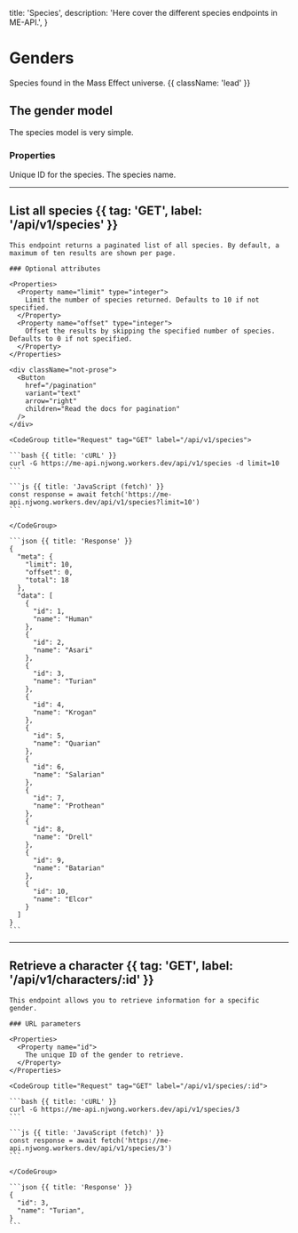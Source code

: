  title: 'Species',
  description: 'Here cover the different species endpoints in ME-API.',
}

# Genders

Species found in the Mass Effect universe. {{ className: 'lead' }}

## The gender model

The species model is very simple.

### Properties

<Properties>
  <Property name="id" type="number">
    Unique ID for the species.
  </Property>
  <Property name="name" type="string">
    The species name.
  </Property>
</Properties>

---

## List all species {{ tag: 'GET', label: '/api/v1/species' }}

<Row>
  <Col>

    This endpoint returns a paginated list of all species. By default, a maximum of ten results are shown per page.

    ### Optional attributes

    <Properties>
      <Property name="limit" type="integer">
        Limit the number of species returned. Defaults to 10 if not specified.
      </Property>
      <Property name="offset" type="integer">
        Offset the results by skipping the specified number of species. Defaults to 0 if not specified.
      </Property>
    </Properties>

    <div className="not-prose">
      <Button
        href="/pagination"
        variant="text"
        arrow="right"
        children="Read the docs for pagination"
      />
    </div>

  </Col>
  <Col sticky>

    <CodeGroup title="Request" tag="GET" label="/api/v1/species">

    ```bash {{ title: 'cURL' }}
    curl -G https://me-api.njwong.workers.dev/api/v1/species -d limit=10
    ```

    ```js {{ title: 'JavaScript (fetch)' }}
    const response = await fetch('https://me-api.njwong.workers.dev/api/v1/species?limit=10')
    ```

    </CodeGroup>

    ```json {{ title: 'Response' }}
    {
      "meta": {
        "limit": 10,
        "offset": 0,
        "total": 18
      },
      "data": [
        {
          "id": 1,
          "name": "Human"
        },
        {
          "id": 2,
          "name": "Asari"
        },
        {
          "id": 3,
          "name": "Turian"
        },
        {
          "id": 4,
          "name": "Krogan"
        },
        {
          "id": 5,
          "name": "Quarian"
        },
        {
          "id": 6,
          "name": "Salarian"
        },
        {
          "id": 7,
          "name": "Prothean"
        },
        {
          "id": 8,
          "name": "Drell"
        },
        {
          "id": 9,
          "name": "Batarian"
        },
        {
          "id": 10,
          "name": "Elcor"
        }
      ]
    }
    ```

  </Col>
</Row>

---

## Retrieve a character {{ tag: 'GET', label: '/api/v1/characters/:id' }}

<Row>
  <Col>

    This endpoint allows you to retrieve information for a specific gender.

    ### URL parameters

    <Properties>
      <Property name="id">
        The unique ID of the gender to retrieve.
      </Property>
    </Properties>

  </Col>
  <Col sticky>

    <CodeGroup title="Request" tag="GET" label="/api/v1/species/:id">

    ```bash {{ title: 'cURL' }}
    curl -G https://me-api.njwong.workers.dev/api/v1/species/3
    ```

    ```js {{ title: 'JavaScript (fetch)' }}
    const response = await fetch('https://me-api.njwong.workers.dev/api/v1/species/3')
    ```

    </CodeGroup>

    ```json {{ title: 'Response' }}
    {
      "id": 3,
      "name": "Turian",
    }
    ```

  </Col>
</Row>
